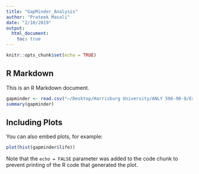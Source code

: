 ```yaml
---
title: "GapMinder_Analysis"
author: "Prateek Masali"
date: "2/10/2019"
output:
  html_document:
    toc: true
---
```


```r
knitr::opts_chunk$set(echo = TRUE)
```

## R Markdown

This is an R Markdown document.

```r
gapminder <- read.csv("~/Desktop/Harrisburg University/ANLY 506-90-O/Exploratory-Data-Analytics/Data/gapminder.csv")
summary(gapminder)
```

## Including Plots

You can also embed plots, for example:

```r
plot(hist(gapminder$life))
```

Note that the `echo = FALSE` parameter was added to the code chunk to prevent printing of the R code that generated the plot.

